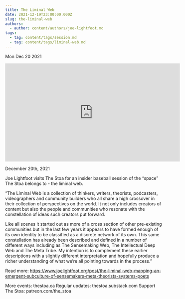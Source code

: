 ```yaml
---
title: The Liminal Web
date: 2021-12-19T23:00:00.000Z
slug: the-liminal-web
authors:
  - author: content/authors/joe-lightfoot.md
tags:
  - tag: content/tags/session.md
  - tag: content/tags/liminal-web.md
---
```






Mon Dec 20 2021

<iframe width="560" height="315" src="https://www.youtube.com/embed/McDKXe6TUVU" title="The Liminal Web w/ Joe Lightfoot" frameborder="0" allow="accelerometer; autoplay; clipboard-write; encrypted-media; gyroscope; picture-in-picture" allowfullscreen ></iframe>

December 20th, 2021

Joe Lightfoot visits The Stoa for an insider baseball session of the “space” The Stoa belongs to - the liminal web.

“The Liminal Web is a collection of thinkers, writers, theorists, podcasters, videographers and community builders who all share a high crossover in their collection of perspectives on the world. It not only includes creators of content but also the people and communities who resonate with the constellation of ideas such creators put forward.

Like all scenes it started out as more of a cross section of other pre-existing communities but in the last few years it appears to have formed enough of its own identity to be classified as a discrete network of its own. This same constellation has already been described and defined in a number of different ways including as The Sensemaking Web, The Intellectual Deep Web and The Meta Tribe. My intention is to complement these earlier descriptions with a slightly different interpretation and hopefully produce a richer understanding of what we’re all pointing towards in the process.”

Read more: https://www.joelightfoot.org/post/the-liminal-web-mapping-an-emergent-subculture-of-sensemakers-meta-theorists-systems-poets

More events: thestoa.ca
Regular updates: thestoa.substack.com
Support The Stoa: patreon.com/the_stoa


